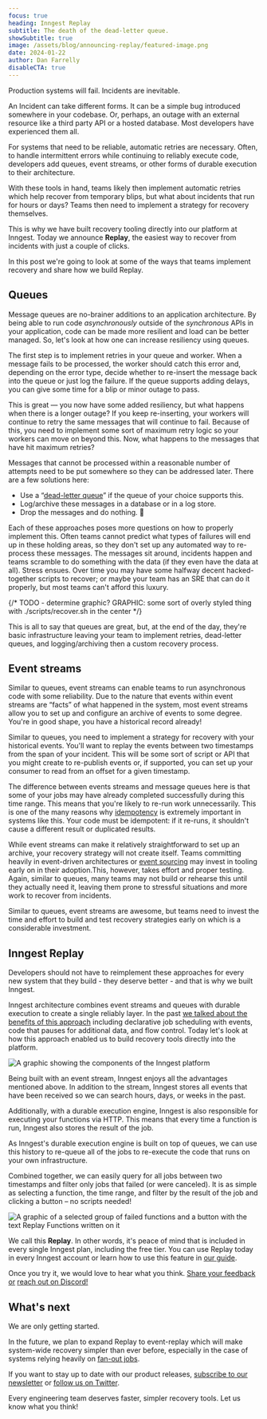```yaml
---
focus: true
heading: Inngest Replay
subtitle: The death of the dead-letter queue.
showSubtitle: true
image: /assets/blog/announcing-replay/featured-image.png
date: 2024-01-22
author: Dan Farrelly
disableCTA: true
---
```


Production systems will fail. Incidents are inevitable.

An Incident can take different forms. It can be a simple bug introduced somewhere in your codebase. Or, perhaps, an outage with an external resource like a third party API or a hosted database. Most developers have experienced them all.

For systems that need to be reliable, automatic retries are necessary. Often, to handle intermittent errors while continuing to reliably execute code, developers add queues, event streams, or other forms of durable execution to their architecture.

With these tools in hand, teams likely then implement automatic retries which help recover from temporary blips, but what about incidents that run for hours or days? Teams then need to implement a strategy for recovery themselves.

This is why we have built recovery tooling directly into our platform at Inngest. Today we announce **Replay**, the easiest way to recover from incidents with just a couple of clicks.

In this post we're going to look at some of the ways that teams implement recovery and share how we build Replay.

## Queues

Message queues are no-brainer additions to an application architecture. By being able to run code _asynchronously_ outside of the _synchronous_ APIs in your application, code can be made more resilient and load can be better managed. So, let's look at how one can increase resiliency using queues.

The first step is to implement retries in your queue and worker. When a message fails to be processed, the worker should catch this error and, depending on the error type, decide whether to re-insert the message back into the queue or just log the failure. If the queue supports adding delays, you can give some time for a blip or minor outage to pass.

This is great — you now have some added resiliency, but what happens when there is a longer outage? If you keep re-inserting, your workers will continue to retry the same messages that will continue to fail. Because of this, you need to implement some sort of maximum retry logic so your workers can move on beyond this. Now, what happens to the messages that have hit maximum retries?

Messages that cannot be processed within a reasonable number of attempts need to be put somewhere so they can be addressed later. There are a few solutions here:

- Use a “[dead-letter queue](https://en.wikipedia.org/wiki/Dead_letter_queue)” if the queue of your choice supports this.
- Log/archive these messages in a database or in a log store.
- Drop the messages and do nothing. 🤷

Each of these approaches poses more questions on how to properly implement this. Often teams cannot predict what types of failures will end up in these holding areas, so they don't set up any automated way to re-process these messages. The messages sit around, incidents happen and teams scramble to do something with the data (if they even have the data at all). Stress ensues. Over time you may have some halfway decent hacked-together scripts to recover; or maybe your team has an SRE that can do it properly, but most teams can't afford this luxury.

{/* TODO - determine graphic? GRAPHIC: some sort of overly styled thing with ./scripts/recover.sh in the center */}

This is all to say that queues are great, but, at the end of the day, they're basic infrastructure leaving your team to implement retries, dead-letter queues, and logging/archiving then a custom recovery process.

## Event streams

Similar to queues, event streams can enable teams to run asynchronous code with some reliability. Due to the nature that events within event streams are “facts” of what happened in the system, most event streams allow you to set up and configure an archive of events to some degree. You're in good shape, you have a historical record already!

Similar to queues, you need to implement a strategy for recovery with your historical events. You'll want to replay the events between two timestamps from the span of your incident. This will be some sort of script or API that you might create to re-publish events or, if supported, you can set up your consumer to read from an offset for a given timestamp.

The difference between events streams and message queues here is that some of your jobs may have already completed successfully during this time range. This means that you're likely to re-run work unnecessarily. This is one of the many reasons why [idempotency](/docs/guides/handling-idempotency) is extremely important in systems like this. Your code must be idempotent: if it re-runs, it shouldn't cause a different result or duplicated results.

While event streams can make it relatively straightforward to set up an archive, your recovery strategy will not create itself. Teams committing heavily in event-driven architectures or [event sourcing](https://martinfowler.com/eaaDev/EventSourcing.html) may invest in tooling early on in their adoption.This, however, takes effort and proper testing. Again, similar to queues, many teams may not build or rehearse this until they actually need it, leaving them prone to stressful situations and more work to recover from incidents.

Similar to queues, event streams are awesome, but teams need to invest the time and effort to build and test recovery strategies early on which is a considerable investment.

## Inngest Replay

Developers should not have to reimplement these approaches for every new system that they build - they deserve better - and that is why we built Inngest.

Inngest architecture combines event streams and queues with durable execution to create a single reliably layer. In the past [we talked about the benefits of this approach](/blog/how-durable-workflow-engines-work) including declarative job scheduling with events, code that pauses for additional data, and flow control. Today let's look at how this approach enabled us to build recovery tools directly into the platform.

![A graphic showing the components of the Inngest platform](/assets/blog/announcing-replay/reliability-layer-diagram.png)

Being built with an event stream, Inngest enjoys all the advantages mentioned above. In addition to the stream, Inngest stores all events that have been received so we can search hours, days, or weeks in the past.

Additionally, with a durable execution engine, Inngest is also responsible for executing your functions via HTTP. This means that every time a function is run, Inngest also stores the result of the job.

As Inngest's durable execution engine is built on top of queues, we can use this history to re-queue all of the jobs to re-execute the code that runs on your own infrastructure.

Combined together, we can easily query for all jobs between two timestamps and filter only jobs that failed (or were canceled). It is as simple as selecting a function, the time range, and filter by the result of the job and clicking a button – no scripts needed!

![A graphic of a selected group of failed functions and a button with the text Replay Functions written on it](/assets/blog/announcing-replay/button-graphic.png)

We call this **Replay**. In other words, it's peace of mind that is included in every single Inngest plan, including the free tier. You can use Replay today in every Inngest account or learn how to use this feature in [our guide](https://www.inngest.com/docs/platform/replay).

Once you try it, we would love to hear what you think. [Share your feedback or](https://roadmap.inngest.com/) [reach out on Discord!](/discord)

## What's next

We are only getting started.

In the future, we plan to expand Replay to event-replay which will make system-wide recovery simpler than ever before, especially in the case of systems relying heavily on [fan-out jobs](/docs/guides/fan-out-jobs).

If you want to stay up to date with our product releases, [subscribe to our newsletter](/newsletter) or [follow us on Twitter](https://twitter.com/inngest).

Every engineering team deserves faster, simpler recovery tools. Let us know what you think!
